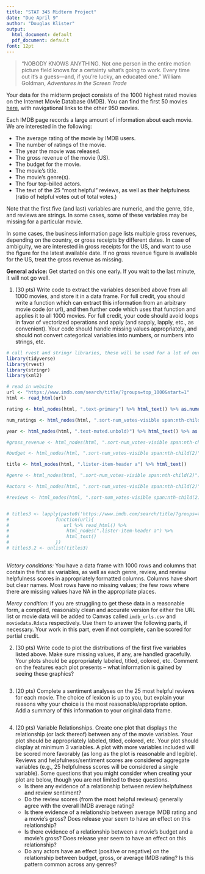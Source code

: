 ```yaml
---
title: "STAT 345 Midterm Project"
date: "Due April 9"
author: "Douglas Klister"
output:
  html_document: default
  pdf_document: default
font: 12pt
---
```


> "NOBODY KNOWS ANYTHING. Not one person in the entire motion picture field knows for a certainty what’s going to work. Every time out it’s a guess—and, if you’re lucky, an educated one." William Goldman, _Adventures in the Screen Trade_

Your data for the midterm project consists of the 1000 highest rated movies on the Internet Movie Database (IMDB). You can find the first 50 movies [here](https://www.imdb.com/search/title/?groups=top_1000&start=1), with navigational links to the other 950 movies.

Each IMDB page records a large amount of information about each movie. We are interested in the following:

   * The average rating of the movie by IMDB users. 
   * The number of ratings of the movie. 
   * The year the movie was released. 
   * The gross revenue of the movie (US).
   * The budget for the movie.
   * The movie's title.
   * The movie’s genre(s). 
   * The four top-billed actors.
   * The text of the 25 "most helpful" reviews, as well as their helpfulness (ratio of helpful votes out of total votes.) 
    
Note that the first five (and last) variables are numeric, and the genre, title, and reviews are strings. In some cases, some of these variables may be missing for a particular movie.

In some cases, the business information page lists multiple gross revenues, depending on the country, or gross receipts by different dates. In case of ambiguity, we are interested in gross receipts for the US, and want to use the figure for the latest available date. If no gross revenue figure is available for the US, treat the gross revenue as missing.

**General advice:** Get started on this one early. If you wait to the last minute, it will not go well.

1. (30 pts) Write code to extract the variables described above from all 1000 movies, and store it in a data frame. For full credit, you should write a function which can extract this information from an arbitrary movie code (or url), and then further code which uses that function and applies it to all 1000 movies. For full credit, your code should avoid loops in favor of vectorized operations and apply (and sapply, lapply, etc., as convenient). Your code should handle missing values appropriately, and should not convert categorical variables into numbers, or numbers into strings, etc. 
```r
# call rvest and stringr libraries, these will be used for a lot of our data scraping
library(tidyverse)
library(rvest)
library(stringr)
library(xml2)

# read in website
url <- "https://www.imdb.com/search/title/?groups=top_1000&start=1"
html <- read_html(url)
```

```r
rating <- html_nodes(html, ".text-primary") %>% html_text() %>% as.numeric()

num_ratings <- html_nodes(html, ".sort-num_votes-visible span:nth-child(2)") %>% html_text() %>% as.numeric()

year <- html_nodes(html, ".text-muted.unbold)") %>% html_text() %>% as.numeric()

#gross_revenue <- html_nodes(html, ".sort-num_votes-visible span:nth-child(2)") %>% html_text()

#budget <- html_nodes(html, ".sort-num_votes-visible span:nth-child(2)") %>% html_text()

title <- html_nodes(html, ".lister-item-header a") %>% html_text()

#genre <- html_nodes(html, ".sort-num_votes-visible span:nth-child(2)") %>% html_text()

#actors <- html_nodes(html, ".sort-num_votes-visible span:nth-child(2)") %>% html_text()

#reviews <- html_nodes(html, ".sort-num_votes-visible span:nth-child(2)") %>% html_text()


# titles3 <- lapply(paste0('https://www.imdb.com/search/title/?groups=top_1000&start=1', c(-1, 51, 101)),
#                 function(url){
#                    url %>% read_html() %>% 
#                     html_nodes(".lister-item-header a") %>% 
#                     html_text()
#                 })
# titles3.2 <- unlist(titles3)
                

```


_Victory conditions:_ You have a data frame with 1000 rows and columns that contain the first six variables, as well as each genre, review, and review helpfulness scores in appropriately formatted columns. Columns have short but clear names. Most rows have no missing values; the few rows where there are missing values have NA in the appropriate places. 

_Mercy condition:_ If you are struggling to get these data in a reasonable form, a compiled, reasonably clean and accurate version for either the URL list or movie data will be added to Canvas called `imdb_urls.csv` and `moviedata.Rdata` respectively.  Use them to answer the following parts, if necessary. Your work in this part, even if not complete, can be scored for partial credit.

2. (30 pts) Write code to plot the distributions of the first five variables listed above. Make sure missing values, if any, are handled gracefully. Your plots should be appropriately labeled, titled, colored, etc. Comment on the features each plot presents -- what information is gained by seeing these graphics?

```r

```


3. (20 pts) Complete a sentiment analyses on the 25 most helpful reviews for each movie. The choice of lexicon is up to you, but explain your reasons why your choice is the most reasonable/appropriate option. Add a summary of this information to your original data frame.

```r

```


4. (20 pts) Variable Relationships. Create one plot that displays the relationship (or lack thereof) between any of the movie variables. Your plot should be appropriately labeled, titled, colored, etc. Your plot should display at minimum 3 variables. A plot with more variables included will be scored more favorably (as long as the plot is reasonable and legible). Reviews and helpfulness/sentiment scores are considered aggregate variables (e.g., 25 helpfulness scores will be considered a single variable). Some questions that you might consider when creating your plot are below, though you are not limited to these questions. 
   - Is there any evidence of a relationship between review helpfulness and review sentiment? 
   - Do the review scores (from the most helpful reviews) generally agree with the overall IMDB average rating?
   - Is there evidence of a relationship between average IMDB rating and a movie's gross? Does release year seem to have an effect on this relationship?
   - Is there evidence of a relationship between a movie's budget and a movie's gross? Does release year seem to have an effect on this relationship? 
   - Do any actors have an effect (positive or negative) on the relationship between budget, gross, or average IMDB rating? Is this pattern common across any genres?

  
  
  
  
  
  



